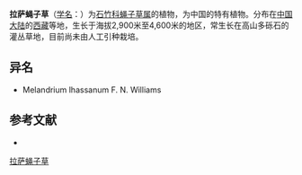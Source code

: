 {{Speciesbox
| name = 拉萨蝇子草
| status = 
| status_system = 
| image =
| genus = Silene
| species = lhassana
| authority = (Williams) Majumdar
}}

'''拉萨蝇子草'''（[[学名|学名]]：{{lang|la|''Silene lhassana''}}）为[[石竹科|石竹科]][[蝇子草属|蝇子草属]]的植物，为中国的特有植物。分布在[[中国大陆|中国大陆]]的[[西藏|西藏]]等地，生长于海拔2,900米至4,600米的地区，常生长在高山多砾石的灌丛草地，目前尚未由人工引种栽培。

== 异名 ==
* Melandrium lhassanum F. N. Williams

== 参考文献 ==
<div class="references-small">
* {{cite web| url =http://www.bioinfo.cn/db05/KmzwSpecies.php?action=view&id=2637| title =拉萨蝇子草| work =《中国高等植物数据库全库》| publisher =中国科学院微生物研究所| author =昆明植物研究所| accessdate =2009-02-23| deadurl =yes| archiveurl =https://web.archive.org/web/20160305060629/http://www.bioinfo.cn/db05/KmzwSpecies.php?action=view&id=2637| archivedate =2016-03-05}}
</div>
{{Taxonbar|from=Q11077083}}

[[Category:蝇子草属|拉萨蝇子草]]


{{植物小作品}}